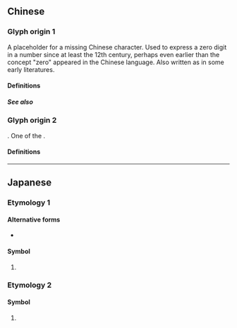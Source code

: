 {{also|Appendix:Variations of "o"|0|㇣|ㅇ|◯}}
{{character info}}
{{commonscat}}
==Chinese==

===Glyph origin 1===
A placeholder for a missing Chinese character. Used to express a zero digit in a number since at least the 12th century, perhaps even earlier than the concept "zero" appeared in the Chinese language. Also written as {{zh-l|□}} in some early literatures.

====Definitions====
{{zh-see|零|v}}

=====See also=====
{{Chinese-numbers}}

===Glyph origin 2===
{{coinage|zh|Wu Zetian|nat=Chinese|occ=empress regnant}}. One of the {{w|Chinese characters of Empress Wu}}.

====Definitions====
{{zh-see|星|v}}

{{zh-cat|Beginning}}
{{cln|zh|cardinal numbers|digits|numeral symbols|numerals}}

----

==Japanese==

===Etymology 1===

====Alternative forms====
* {{ja-l|零}}

====Symbol====
{{head|ja|symbol}}

# {{non-gloss definition|Used to write [[zero]] in [[kanji]] [[positional notation]].}}
#: {{ja-x|二〇〇%七%年%七%月%二三%日|にせん%しち% ねん% しち%がつ% にじゅうさん%にち|2007 July 23}}

===Etymology 2===

====Symbol====
{{head|ja|symbol}}

# {{misspelling of|ja|○|t=circle}}

{{cln|ja|numeral symbols|sort=0}}